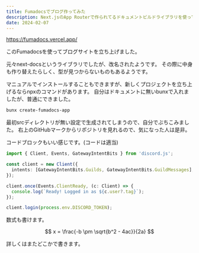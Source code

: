 ```yaml
---
title: Fumadocsでブログ作ってみた
description: Next.jsのApp Routerで作られてるドキュメントビルドライブラリを使ってみた。
date: 2024-02-07
---
```


https://fumadocs.vercel.app/

このFumadocsを使ってブログサイトを立ち上げました。

元々next-docsというライブラリでしたが、改名されたようです。
その際に中身も作り替えたらしく、型が見つからないものもあるようです。

マニュアルでインストールすることもできますが、新しくプロジェクトを立ち上げるならnpxのコマンドがあります。
自分はドキュメントに無いbunxで入れましたが、普通にできました。

```bash
bunx create-fumadocs-app
```

最初srcディレクトリが無い設定で生成されてしまうので、自分でぶちこみました。
右上のGitHubマークからリポジトリを見れるので、気になった人は是非。

コードブロックもいい感じです。(コードは適当)

```ts title="discord.ts"
import { Client, Events, GatewayIntentBits } from 'discord.js';

const client = new Client({
  intents: [GatewayIntentBits.Guilds, GatewayIntentBits.GuildMessages],
});

client.once(Events.ClientReady, (c: Client) => {
  console.log(`Ready! Logged in as ${c.user?.tag}`);
});

client.login(process.env.DISCORD_TOKEN);
```

数式も書けます。

$$
x = \frac{-b \pm \sqrt{b^2 - 4ac}}{2a}
$$

詳しくはまたどこかで書きます。
